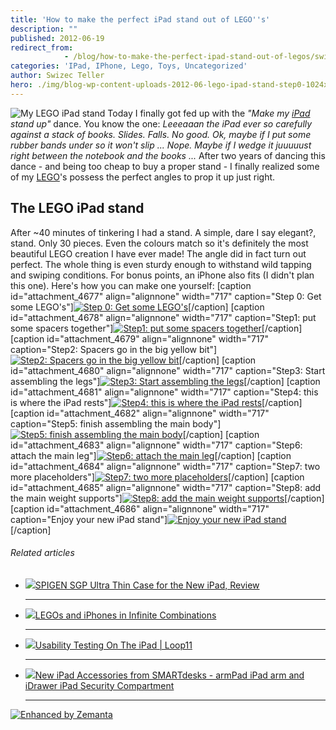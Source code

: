 ```yaml
---
title: 'How to make the perfect iPad stand out of LEGO''s'
description: ""
published: 2012-06-19
redirect_from: 
            - /blog/how-to-make-the-perfect-ipad-stand-out-of-legos/swizec/4676
categories: 'IPad, IPhone, Lego, Toys, Uncategorized'
author: Swizec Teller
hero: ./img/blog-wp-content-uploads-2012-06-lego-ipad-stand-step0-1024x764.jpg
---
```

![My LEGO iPad stand](http://distilleryimage3.instagram.com/773be45aba2511e18cf91231380fd29b_7.jpg "My LEGO iPad stand") Today I finally got fed up with the _"Make my [iPad](http://www.apple.com/ipad/ "iPad") stand up"_ dance. You know the one: _Leeeaaan the iPad ever so carefully against a stack of books. Slides. Falls. No good._ _Ok, maybe if I put some rubber bands under so it won't slip ..._ _Nope._ _Maybe if I wedge it juuuuust right between the notebook and the books ..._ After two years of dancing this dance - and being too cheap to buy a proper stand - I finally realized some of my [LEGO](http://www.lego.com/ "Lego")'s possess the perfect angles to prop it up just right.

## The LEGO iPad stand

After ~40 minutes of tinkering I had a stand. A simple, dare I say elegant?, stand. Only 30 pieces. Even the colours match so it's definitely the most beautiful LEGO creation I have ever made! The angle did in fact turn out perfect. The whole thing is even sturdy enough to withstand wild tapping and swiping conditions. For bonus points, an iPhone also fits (I didn't plan this one). Here's how you can make one yourself: \[caption id="attachment_4677" align="alignnone" width="717" caption="Step 0: Get some LEGO's"][![Step 0: Get some LEGO's](./img/blog-wp-content-uploads-2012-06-lego-ipad-stand-step0-1024x764.jpg "Step 0: Get some LEGO's")](http://swizec.com/blog/wp-content/uploads/2012/06/lego-ipad-stand-step0.jpg)\[/caption] \[caption id="attachment_4678" align="alignnone" width="717" caption="Step1: put some spacers together"][![Step1: put some spacers together](./img/blog-wp-content-uploads-2012-06-lego-ipad-stand-step1-1024x764.jpg "Step1: put some spacers together")](http://swizec.com/blog/wp-content/uploads/2012/06/lego-ipad-stand-step1.jpg)\[/caption] \[caption id="attachment_4679" align="alignnone" width="717" caption="Step2: Spacers go in the big yellow bit"][![Step2: Spacers go in the big yellow bit](./img/blog-wp-content-uploads-2012-06-lego-ipad-stand-step2-1024x764.jpg "Step2: Spacers go in the big yellow bit")](http://swizec.com/blog/wp-content/uploads/2012/06/lego-ipad-stand-step2.jpg)\[/caption] \[caption id="attachment_4680" align="alignnone" width="717" caption="Step3: Start assembling the legs"][![Step3: Start assembling the legs](./img/blog-wp-content-uploads-2012-06-lego-ipad-stand-step3-1024x764.jpg "Step3: Start assembling the legs")](http://swizec.com/blog/wp-content/uploads/2012/06/lego-ipad-stand-step3.jpg)\[/caption] \[caption id="attachment_4681" align="alignnone" width="717" caption="Step4: this is where the iPad rests"][![Step4: this is where the iPad rests](./img/blog-wp-content-uploads-2012-06-lego-ipad-stand-step4-1024x764.jpg "Step4: this is where the iPad rests")](http://swizec.com/blog/wp-content/uploads/2012/06/lego-ipad-stand-step4.jpg)\[/caption] \[caption id="attachment_4682" align="alignnone" width="717" caption="Step5: finish assembling the main body"][![Step5: finish assembling the main body](./img/blog-wp-content-uploads-2012-06-lego-ipad-stand-step5-1024x764.jpg "Step5: finish assembling the main body")](http://swizec.com/blog/wp-content/uploads/2012/06/lego-ipad-stand-step5.jpg)\[/caption] \[caption id="attachment_4683" align="alignnone" width="717" caption="Step6: attach the main leg"][![Step6: attach the main leg](./img/blog-wp-content-uploads-2012-06-lego-ipad-stand-step6-1024x764.jpg "Step6: attach the main leg")](http://swizec.com/blog/wp-content/uploads/2012/06/lego-ipad-stand-step6.jpg)\[/caption] \[caption id="attachment_4684" align="alignnone" width="717" caption="Step7: two more placeholders"][![Step7: two more placeholders](./img/blog-wp-content-uploads-2012-06-lego-ipad-stand-step7-1024x764.jpg "Step7: two more placeholders")](http://swizec.com/blog/wp-content/uploads/2012/06/lego-ipad-stand-step7.jpg)\[/caption] \[caption id="attachment_4685" align="alignnone" width="717" caption="Step8: add the main weight supports"][![Step8: add the main weight supports](./img/blog-wp-content-uploads-2012-06-lego-ipad-stand-step8-1024x764.jpg "Step8: add the main weight supports")](http://swizec.com/blog/wp-content/uploads/2012/06/lego-ipad-stand-step8.jpg)\[/caption] \[caption id="attachment_4686" align="alignnone" width="717" caption="Enjoy your new iPad stand"][![Enjoy your new iPad stand](./img/blog-wp-content-uploads-2012-06-lego-ipad-stand-done-1024x764.jpg "Enjoy your new iPad stand")](http://swizec.com/blog/wp-content/uploads/2012/06/lego-ipad-stand-done.jpg)\[/caption]

###### Related articles

- [![](http://i.zemanta.com/95108048_80_80.jpg)](http://www.geardiary.com/2012/06/18/spigen-sgp-ultra-thin-case-for-the-new-ipad-review/)[SPIGEN SGP Ultra Thin Case for the New iPad, Review](http://www.geardiary.com/2012/06/18/spigen-sgp-ultra-thin-case-for-the-new-ipad-review/)

  * * *

- [![](http://i.zemanta.com/95012276_80_80.jpg)](http://techie-buzz.com/innovations/legos-iphones.html)[LEGOs and iPhones in Infinite Combinations](http://techie-buzz.com/innovations/legos-iphones.html)

  * * *

- [![](http://i.zemanta.com/noimg_07_80_80.jpg)](http://www.loop11.com/testing-on-ipad/)[Usability Testing On The iPad | Loop11](http://www.loop11.com/testing-on-ipad/)

  * * *

- [![](http://i.zemanta.com/noimg_20_80_80.jpg)](http://www.prweb.com/releases/2012/6/prweb9580848.htm)[New iPad Accessories from SMARTdesks - armPad iPad arm and iDrawer iPad Security Compartment](http://www.prweb.com/releases/2012/6/prweb9580848.htm)

  * * *

[![Enhanced by Zemanta](http://img.zemanta.com/zemified_e.png?x-id=8bb28ada-4ac1-414e-baba-677051861028)](http://www.zemanta.com/?px "Enhanced by Zemanta")
